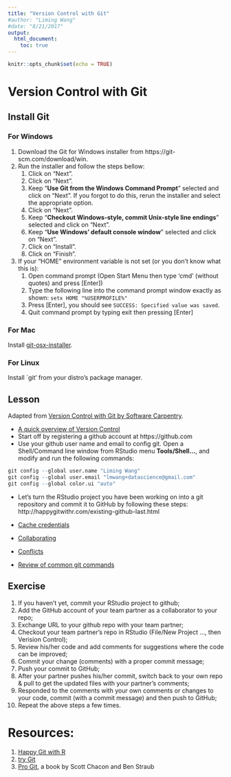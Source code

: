 ```yaml
---
title: "Version Control with Git"
#author: "Liming Wang"
#date: "8/21/2017"
output: 
  html_document:
    toc: true
---
```


```r
knitr::opts_chunk$set(echo = TRUE)
```

# Version Control with Git

## Install Git {#install-git}

### For Windows
1. Download the Git for Windows installer from https://git-scm.com/download/win.
1. Run the installer and follow the steps bellow:
    1. Click on "Next".
    1. Click on "Next".
    1. Keep "**Use Git from the Windows Command Prompt**" selected and click on "Next". If you forgot to do this, rerun the installer and select the appropriate option.
    1. Click on "Next".
    1. Keep "**Checkout Windows-style, commit Unix-style line endings**" selected and click on "Next".
    1. Keep "**Use Windows' default console window**" selected and click on "Next".
    1. Click on "Install".
    1. Click on "Finish".
1. If your "HOME" environment variable is not set (or you don't know what this is):
    1. Open command prompt (Open Start Menu then type 'cmd' (without quotes) and press [Enter])
    1. Type the following line into the command prompt window exactly as shown:
         `setx HOME "%USERPROFILE%"`
    1. Press [Enter], you should see `SUCCESS: Specified value was saved`.
    1. Quit command prompt by typing exit then pressing [Enter]

### For Mac 
Install [git-osx-installer](https://sourceforge.net/projects/git-osx-installer/files/).

### For Linux 
Install `git' from your distro's package manager.

## Lesson
Adapted from [Version Control with Git by Software Carpentry](http://swcarpentry.github.io/git-novice/).

- [A quick overview of Version Control](http://swcarpentry.github.io/git-novice/01-basics/)
- Start off by registering a github account at https://github.com
- Use your github user name and email to config git. Open a Shell/Command line window from RStudio menu **Tools/Shell...**, and modify and run the following commands:
```r
git config --global user.name "Liming Wang"
git config --global user.email "lmwang+datascience@gmail.com"
git config --global color.ui "auto"
```

- Let's turn the RStudio project you have been working on into a git repository and commit it to GitHub by following these steps: http://happygitwithr.com/existing-github-last.html

- [Cache credentials](http://happygitwithr.com/credential-caching.html)
- [Collaborating](http://swcarpentry.github.io/git-novice/08-collab/)
- [Conflicts](http://swcarpentry.github.io/git-novice/09-conflict/)
- [Review of common git commands](http://happygitwithr.com/usage-git-cmds.html)

## Exercise
1. If you haven't yet, commit your RStudio project to github;
1. Add the GitHub account of your team partner as a collaborator to your repo;
1. Exchange URL to your github repo with your team partner;
1. Checkout your team partner's repo in RStudio (File/New Project ..., then Verision Control);
1. Review his/her code and add comments for suggestions where the code can be improved;
1. Commit your change (comments) with a proper commit message;
1. Push your commit to GitHub;
1. After your partner pushes his/her commit, switch back to your own repo & pull to get the updated files with your partner's comments;
1. Responded to the comments with your own comments or changes to your code, commit (with a commit message) and then push to GitHub;
1. Repeat the above steps a few times.

# Resources:
1. [Happy Git with R](http://happygitwithr.com/)
1. [try Git](https://try.github.io)
1. [Pro Git](https://git-scm.com/book/en/v2), a book by Scott Chacon and Ben Straub
